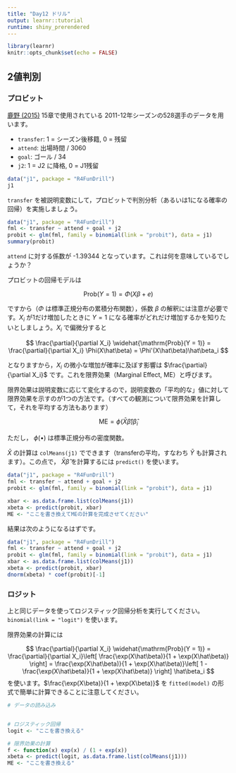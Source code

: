 ```yaml
---
title: "Day12 ドリル"
output: learnr::tutorial
runtime: shiny_prerendered
---
```


```r
library(learnr)
knitr::opts_chunk$set(echo = FALSE)
```

## 2値判別 {#binary}

### プロビット

[鹿野 (2015)](https://sites.google.com/site/kanolabweb/home/textbook) 15章で使用されている 2011-12年シーズンの528選手のデータを用います。

- `transfer`: 1 = シーズン後移籍, 0 = 残留
- `attend`: 出場時間 / 3060
- `goal`: ゴール / 34
- `j2`: 1 = J2 に降格, 0 = J1残留

```r
data("j1", package = "R4FunDrill")
j1
```

`transfer` を被説明変数にして，プロビットで判別分析（あるいは1になる確率の回帰）を実施しましょう。

```r
data("j1", package = "R4FunDrill")
fml <- transfer ~ attend + goal + j2
probit <- glm(fml, family = binomial(link = "probit"), data = j1)
summary(probit)
```

`attend` に対する係数が -1.39344 となっています。これは何を意味しているでしょうか？

プロビットの回帰モデルは

$$
\mathrm{Prob}(Y = 1) = \Phi(X\beta + e)
$$

ですから（$\Phi$ は標準正規分布の累積分布関数），係数 $\beta$ の解釈には注意が必要です。$X_i$ が1だけ増加したときに $Y=1$ になる確率がどれだけ増加するかを知りたいとしましょう。$X_i$ で偏微分すると

$$
\frac{\partial}{\partial X_i} \widehat{\mathrm{Prob}(Y = 1)} = \frac{\partial}{\partial X_i} \Phi(X\hat\beta)
= \Phi'(X\hat\beta)\hat\beta_i
$$

となりますから，$X_i$ の微小な増加が確率に及ぼす影響は $\frac{\partial}{\partial X_i}$ です。これを限界効果（Marginal Effect, ME）と呼びます。

限界効果は説明変数に応じて変化するので，説明変数の「平均的な」値に対して限界効果を示すのが1つの方法です。（すべての観測について限界効果を計算して，それを平均する方法もあります）

$$
\mathrm{ME} = \phi(\bar{X}\hat\beta) \hat \beta_i 
$$

ただし， $\phi(\bullet)$ は標準正規分布の密度関数。

$\bar{X}$ の計算は `colMeans(j1)` でできます（transferの平均，すなわち $\bar Y$ も計算されます）。この点で， $\bar X \hat \beta$ を計算するには `predict()` を使います。

```r
data("j1", package = "R4FunDrill")
fml <- transfer ~ attend + goal + j2
probit <- glm(fml, family = binomial(link = "probit"), data = j1)

xbar <- as.data.frame.list(colMeans(j1))
xbeta <- predict(probit, xbar)
ME <- "ここを書き換えてMEの計算を完成させてください"
```


結果は次のようになるはずです。

```r
data("j1", package = "R4FunDrill")
fml <- transfer ~ attend + goal + j2
probit <- glm(fml, family = binomial(link = "probit"), data = j1)
xbar <- as.data.frame.list(colMeans(j1))
xbeta <- predict(probit, xbar)
dnorm(xbeta) * coef(probit)[-1]
```

### ロジット

上と同じデータを使ってロジスティック回帰分析を実行してください。 `binomial(link = "logit")` を使います。

限界効果の計算には

$$
\frac{\partial}{\partial X_i} \widehat{\mathrm{Prob}(Y = 1)}
=
\frac{\partial}{\partial X_i}\left[
  \frac{\exp(X\hat\beta)}{1 + \exp(X\hat\beta)}
\right]
=
\frac{\exp(X\hat\beta)}{1 + \exp(X\hat\beta)}\left[
  1 - \frac{\exp(X\hat\beta)}{1 + \exp(X\hat\beta)}
\right]
\hat\beta_i
$$
を使います。$\frac{\exp(X\beta)}{1 + \exp(X\beta)}$ を `fitted(model)` の形式で簡単に計算できることに注意してください。

```r
# データの読み込み


# ロジスティック回帰
logit <- "ここを書き換える"

# 限界効果の計算
f <- function(x) exp(x) / (1 + exp(x))
xbeta <- predict(logit, as.data.frame.list(colMeans(j1))) 
ME <- "ここを書き換える"

```



